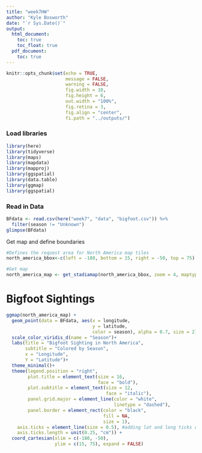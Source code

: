 ```yaml
---
title: "week7HW"
author: "Kyle Bosworth"
date: "`r Sys.Date()`"
output:
  html_document:
    toc: true
    toc_float: true
  pdf_document:
    toc: true
---
```


```r
knitr::opts_chunk$set(echo = TRUE,
                      message = FALSE,
                      warning = FALSE,
                      fig.width = 10, 
                      fig.height = 6, 
                      out.width = "100%", 
                      fig.retina = 3,
                      fig.align = "center",
                      fi.path = "../outputs/")
```

### Load libraries
```r
library(here)
library(tidyverse)
library(maps)
library(mapdata)
library(mapproj)
library(ggspatial)
library(data.table)
library(ggmap)
library(ggspatial)
```
### Read in Data
```r
BFdata <- read.csv(here("week7", "data", "bigfoot.csv")) %>%
  filter(season != "Unknown")
glimpse(BFdata)
```

Get map and define boundaries
```r
#Defines the request area for North America map tiles
north_america_bbox<-c(left = -180, bottom = 15, right = -50, top = 75)

#Get map
north_america_map <- get_stadiamap(north_america_bbox, zoom = 4, maptype = "stamen_terrain")

```

# Bigfoot Sightings 
```r
ggmap(north_america_map) +
  geom_point(data = BFdata, aes(x = longitude, 
                                y = latitude,
                                color = season), alpha = 0.7, size = 2)+
  scale_color_viridis_d(name = "Season")+
  labs(title = "Bigfoot Sighting in North America",
       subtitle = "Colored by Season",
       x = "Longitude",
       Y = "Latitude")+
  theme_minimal()+
  theme(legend.position = "right",
        plot.title = element_text(size = 16,
                                  face = "bold"),
        plot.subtitle = element_text(size = 12,
                                     face = "italic"),
        panel.grid.major = element_line(color = "white", 
                                        linetype = "dashed"),
        panel.border = element_rect(color = "black",
                                    fill = NA, 
                                    size = 1),
    axis.ticks = element_line(size = 0.5), #adding lat and long ticks on the scales
    axis.ticks.length = unit(0.25, "cm")) +
  coord_cartesian(xlim = c(-180, -50), 
                  ylim = c(15, 75), expand = FALSE)
```

